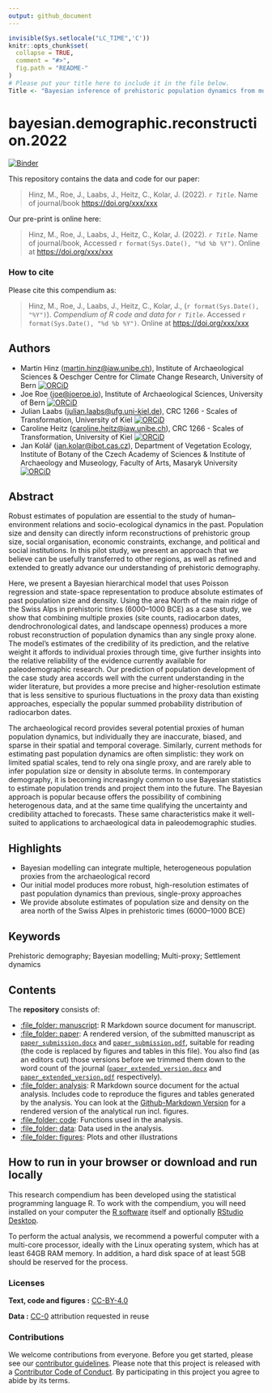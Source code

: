 ```yaml
---
output: github_document
---
```


<!-- README.md is generated from README.Rmd. Please edit that file -->

```r
invisible(Sys.setlocale("LC_TIME",'C'))
knitr::opts_chunk$set(
  collapse = TRUE,
  comment = "#>",
  fig.path = "README-"
)
# Please put your title here to include it in the file below.
Title <- "Bayesian inference of prehistoric population dynamics from multiple proxies: a case study from the North of the Swiss Alps"
```

# bayesian.demographic.reconstruction.2022

[![Binder](https://mybinder.org/badge_logo.svg)](https://mybinder.org/v2/gh/MartinHinz/bayesian.demographic.reconstruction.2022/master?urlpath=rstudio)

This repository contains the data and code for our paper:

> Hinz, M., Roe, J., Laabs, J., Heitz, C., Kolar, J. (2022). _`r Title`_. Name of journal/book <https://doi.org/xxx/xxx>

Our pre-print is online here:

> Hinz, M., Roe, J., Laabs, J., Heitz, C., Kolar, J. (2022). _`r Title`_. Name of journal/book, Accessed `r format(Sys.Date(), "%d %b %Y")`. Online at <https://doi.org/xxx/xxx>

### How to cite

Please cite this compendium as:

> Hinz, M., Roe, J., Laabs, J., Heitz, C., Kolar, J., (`r format(Sys.Date(), "%Y")`). _Compendium of R code and data for `r Title`_. Accessed `r format(Sys.Date(), "%d %b %Y")`. Online at <https://doi.org/xxx/xxx>

## Authors
- Martin Hinz (<martin.hinz@iaw.unibe.ch>), Institute of Archaeological Sciences & Oeschger Centre for Climate Change Research, University of Bern [![ORCiD](https://img.shields.io/badge/ORCiD-0000--0002--9904--6548-green.svg)](http://orcid.org/0000-0002-9904-6548)
- Joe Roe (<joe@joeroe.io>), Institute of Archaeological Sciences, University of Bern [![ORCiD](https://img.shields.io/badge/ORCiD-0000--0002--1011--1244-green.svg)](http://orcid.org/0000-0002-1011-1244)
- Julian Laabs (<julian.laabs@ufg.uni-kiel.de>), CRC 1266 - Scales of Transformation, University of Kiel [![ORCiD](https://img.shields.io/badge/ORCiD-0000--0003--1378--3908-green.svg)](http://orcid.org/0000-0003-1378-3908)
- Caroline Heitz (<caroline.heitz@iaw.unibe.ch>), CRC 1266 - Scales of Transformation, University of Kiel [![ORCiD](https://img.shields.io/badge/ORCiD-0000--0001--7188--6775-green.svg)](http://orcid.org/0000-0001-7188-6775)
- Jan Kolář (<jan.kolar@ibot.cas.cz>), Department of Vegetation Ecology, Institute of Botany of the Czech Academy of Sciences & Institute of Archaeology and Museology, Faculty of Arts, Masaryk University [![ORCiD](https://img.shields.io/badge/ORCiD-0000--0001--8013--6992-green.svg)](http://orcid.org/0000-0001-8013-6992)

## Abstract
Robust estimates of population are essential to the study of human–environment relations and socio-ecological dynamics in the past. Population size and density can directly inform reconstructions of prehistoric group size, social organisation, economic constraints, exchange, and political and social institutions. In this pilot study, we present an approach that we believe can be usefully transferred to other regions, as well as refined and extended to greatly advance our understanding of prehistoric demography.

  Here, we present a Bayesian hierarchical model that uses Poisson regression and state-space representation to produce absolute estimates of past population size and density. Using the  area North of the main ridge of the Swiss Alps in prehistoric times (6000–1000 BCE) as a case study, we show that combining multiple proxies (site counts, radiocarbon dates, dendrochronological dates, and landscape openness) produces a more robust reconstruction of population dynamics than any single proxy alone. The model's estimates of the credibility of its prediction, and the relative weight it affords to individual proxies through time, give further insights into the relative reliability of the evidence currently available for paleodemographic research. Our prediction of population development of the case study area accords well with the current understanding in the wider literature, but provides a more precise and higher-resolution estimate that is less sensitive to spurious fluctuations in the proxy data than existing approaches, especially the popular summed probability distribution of radiocarbon dates.
  
  The archaeological record provides several potential proxies of human population dynamics, but individually they are inaccurate, biased, and sparse in their spatial and temporal coverage. Similarly, current methods for estimating past population dynamics are often simplistic: they work on limited spatial scales, tend to rely ona single proxy, and are rarely able to infer population size or density in absolute terms. In contemporary demography, it is becoming increasingly common to use Bayesian statistics to estimate population trends and project them into the future. The Bayesian approach is popular because offers the possibility of combining heterogenous data, and at the same time qualifying the uncertainty and credibility attached to forecasts. These same characteristics make it well-suited to applications to archaeological data in paleodemographic studies.
  
## Highlights
- Bayesian modelling can integrate multiple, heterogeneous population proxies from the archaeological record
- Our initial model produces more robust, high-resolution estimates of past population dynamics than previous, single-proxy approaches
- We provide absolute estimates of population size and density on the area north of the Swiss Alpes in prehistoric times (6000–1000 BCE)
  
## Keywords
Prehistoric demography; Bayesian modelling; Multi-proxy; Settlement dynamics

## Contents

The **repository** consists of:

  - [:file\_folder: manuscript](/manuscript): R Markdown source document
    for manuscript.
  - [:file\_folder: paper](/paper): A rendered version, of the submitted manuscript as
    [`paper_submission.docx`](/paper/paper_submission.docx) and [`paper_submission.pdf`](/paper/paper_submission.pdf), suitable for reading (the code is replaced by figures
    and tables in this file). You also find (as an editors cut) those versions before we trimmed them down to the word count of the journal ([`paper_extended_version.docx`](/paper/paper_extended_version.docx) and [`paper_extended_version.pdf`](/paper/paper_extended_version.pdf) respectively).
  - [:file\_folder: analysis](/analysis): R Markdown source document
    for the actual analysis. Includes code to reproduce the figures and tables
    generated by the analysis. You can look at the [Github-Markdown Version](/analysis/analysis.md)
    for a rendered version of the analytical run incl. figures.
  - [:file\_folder: code](/code): Functions used in the analysis.
  - [:file\_folder: data](/data): Data used in the analysis.
  - [:file\_folder: figures](/figures): Plots and other illustrations

## How to run in your browser or download and run locally

This research compendium has been developed using the statistical programming
language R. To work with the compendium, you will need
installed on your computer the [R software](https://cloud.r-project.org/)
itself and optionally [RStudio Desktop](https://rstudio.com/products/rstudio/download/).

To perform the actual analysis, we recommend a powerful computer with a
multi-core processor, ideally with the Linux operating system, which has
at least 64GB RAM memory. In addition, a hard disk space of at least 5GB
should be reserved for the process.

### Licenses

**Text, code and figures :**  [CC-BY-4.0](http://creativecommons.org/licenses/by/4.0/)

**Data :** [CC-0](http://creativecommons.org/publicdomain/zero/1.0/) attribution requested in reuse

### Contributions

We welcome contributions from everyone. Before you get started, please see our [contributor guidelines](CONTRIBUTING.md). Please note that this project is released with a [Contributor Code of Conduct](CONDUCT.md). By participating in this project you agree to abide by its terms.

